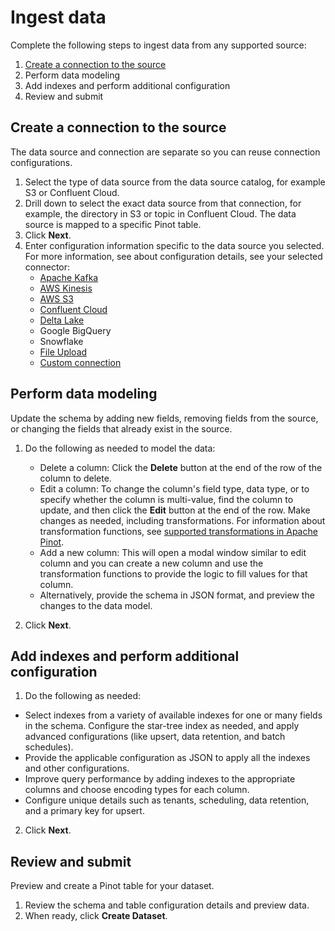 # Ingest data

Complete the following steps to ingest data from any supported source:

1. [Create a connection to the source](#create-a-connection-to-the-source)
3. Perform data modeling
4. Add indexes and perform additional configuration
5. Review and submit

## Create a connection to the source

The data source and connection are separate so you can reuse connection configurations. 

1. Select the type of data source from the data source catalog, for example S3 or Confluent Cloud.
2. Drill down to select the exact data source from that connection, for example, the directory in S3 or topic in Confluent Cloud. 
The data source is mapped to a specific Pinot table.
3. Click **Next**.
4. Enter configuration information specific to the data source you selected. For more information, see about configuration details, 
see your selected connector:
     * [Apache Kafka](kafka.md)
     * [AWS Kinesis](kinesis.md)
     * [AWS S3](s3.md)
     * [Confluent Cloud](confluent.md)
     * [Delta Lake](delta-lake.md)
     * Google BigQuery
     * Snowflake
     * [File Upload](upload-file.md)
     * [Custom connection](custom-connection.md)

## Perform data modeling

Update the schema by adding new fields, removing fields from the source, or changing the fields that already exist in the source.

1. Do the following as needed to model the data:

    - Delete a column: Click the **Delete** button at the end of the row of the column to delete.
    - Edit a column: To change the column's field type, data type, or to specify whether the column is multi-value, 
    find the column to update, and then click the **Edit** button at the end of the row. Make changes as needed, including transformations. 
    For information about transformation functions, see [supported transformations in Apache Pinot](https://docs.pinot.apache.org/users/user-guide-query/supported-transformations).
    - Add a new column: This will open a modal window similar to edit column and you can create a new column and use 
    the transformation functions to provide the logic to fill values for that column.
    - Alternatively, provide the schema in JSON format, and preview the changes to the data model.
2. Click **Next**.

## Add indexes and perform additional configuration

1. Do the following as needed:
  - Select indexes from a variety of available indexes for one or many fields in the schema.
 Configure the star-tree index as needed, and apply advanced configurations (like upsert, data retention,
  and batch schedules).
  - Provide the applicable configuration as JSON to apply all the indexes and other configurations.
  - Improve query performance by adding indexes to the appropriate columns and choose encoding types for each column.
  - Configure unique details such as tenants, scheduling, data retention, and a primary key for upsert.

2. Click **Next**.

## Review and submit

Preview and create a Pinot table for your dataset. 

1. Review the schema and table configuration details and preview data. 
2. When ready, click **Create Dataset**.
